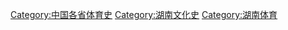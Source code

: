 [[Category:中国各省体育史|Category:中国各省体育史]]
[[Category:湖南文化史|Category:湖南文化史]]
[[Category:湖南体育|Category:湖南体育]]